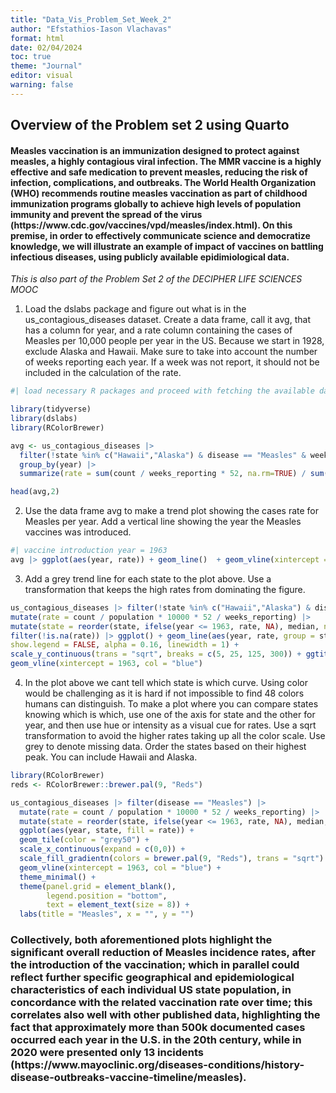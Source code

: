 ```yaml
---
title: "Data_Vis_Problem_Set_Week_2"
author: "Efstathios-Iason Vlachavas"
format: html
date: 02/04/2024
toc: true
theme: "Journal"
editor: visual
warning: false
---
```


## Overview of the Problem set 2 using Quarto

#### Measles vaccination is an immunization designed to protect against measles, a highly contagious viral infection. The MMR vaccine is a highly effective and safe medication to prevent measles, reducing the risk of infection, complications, and outbreaks. The World Health Organization (WHO) recommends routine measles vaccination as part of childhood immunization programs globally to achieve high levels of population immunity and prevent the spread of the virus (https://www.cdc.gov/vaccines/vpd/measles/index.html). On this premise, in order to effectively communicate science and democratize knowledge, we will illustrate an example of impact of vaccines on battling infectious diseases, using publicly available epidimiological data.

*This is also part of the Problem Set 2 of the DECIPHER LIFE SCIENCES MOOC*

1.  Load the dslabs package and figure out what is in the us_contagious_diseases dataset. Create a data frame, call it avg, that has a column for year, and a rate column containing the cases of Measles per 10,000 people per year in the US. Because we start in 1928, exclude Alaska and Hawaii. Make sure to take into account the number of weeks reporting each year. If a week was not report, it should not be included in the calculation of the rate.

```r

#| load necessary R packages and proceed with fetching the available data

library(tidyverse)
library(dslabs)
library(RColorBrewer)

avg <- us_contagious_diseases |>
  filter(!state %in% c("Hawaii","Alaska") & disease == "Measles" & weeks_reporting > 0) |>
  group_by(year) |>
  summarize(rate = sum(count / weeks_reporting * 52, na.rm=TRUE) / sum(population) * 10000)

head(avg,2)

```

2.  Use the data frame avg to make a trend plot showing the cases rate for Measles per year. Add a vertical line showing the year the Measles vaccines was introduced.

```r

#| vaccine introduction year = 1963  
avg |> ggplot(aes(year, rate)) + geom_line()  + geom_vline(xintercept = 1963, linetype = "dashed", color = "red")+ labs() + theme_bw()


```

3.  Add a grey trend line for each state to the plot above. Use a transformation that keeps the high rates from dominating the figure.

```r

us_contagious_diseases |> filter(!state %in% c("Hawaii","Alaska") & disease == "Measles" & weeks_reporting > 0) |> 
mutate(rate = count / population * 10000 * 52 / weeks_reporting) |> 
mutate(state = reorder(state, ifelse(year <= 1963, rate, NA), median, na.rm = TRUE)) |>
filter(!is.na(rate)) |> ggplot() + geom_line(aes(year, rate, group = state),  color = "grey50", 
show.legend = FALSE, alpha = 0.16, linewidth = 1) +
scale_y_continuous(trans = "sqrt", breaks = c(5, 25, 125, 300)) + ggtitle("Measles cases per 10,000 by state") + xlab("Year") + ylab("Rate by state") + 
geom_vline(xintercept = 1963, col = "blue")


```

4.  In the plot above we cant tell which state is which curve. Using color would be challenging as it is hard if not impossible to find 48 colors humans can distinguish. To make a plot where you can compare states knowing which is which, use one of the axis for state and the other for year, and then use hue or intensity as a visual cue for rates. Use a sqrt transformation to avoid the higher rates taking up all the color scale. Use grey to denote missing data. Order the states based on their highest peak. You can include Hawaii and Alaska.

```r

library(RColorBrewer)
reds <- RColorBrewer::brewer.pal(9, "Reds")

us_contagious_diseases |> filter(disease == "Measles") |> 
  mutate(rate = count / population * 10000 * 52 / weeks_reporting) |> 
  mutate(state = reorder(state, ifelse(year <= 1963, rate, NA), median, na.rm = TRUE)) |>
  ggplot(aes(year, state, fill = rate)) +
  geom_tile(color = "grey50") +
  scale_x_continuous(expand = c(0,0)) +
  scale_fill_gradientn(colors = brewer.pal(9, "Reds"), trans = "sqrt") +
  geom_vline(xintercept = 1963, col = "blue") +
  theme_minimal() +  
  theme(panel.grid = element_blank(), 
        legend.position = "bottom", 
        text = element_text(size = 8)) +
  labs(title = "Measles", x = "", y = "")


```

### Collectively, both aforementioned plots highlight the significant overall reduction of Measles incidence rates, after the introduction of the vaccination; which in parallel could reflect further specific geographical and epidemiological characteristics of each individual US state population, in concordance with the related vaccination rate over time; this correlates also well with other published data, highlighting the fact that approximately more than 500k documented cases occurred each year in the U.S. in the 20th century, while in 2020 were presented only 13 incidents (https://www.mayoclinic.org/diseases-conditions/history-disease-outbreaks-vaccine-timeline/measles).
